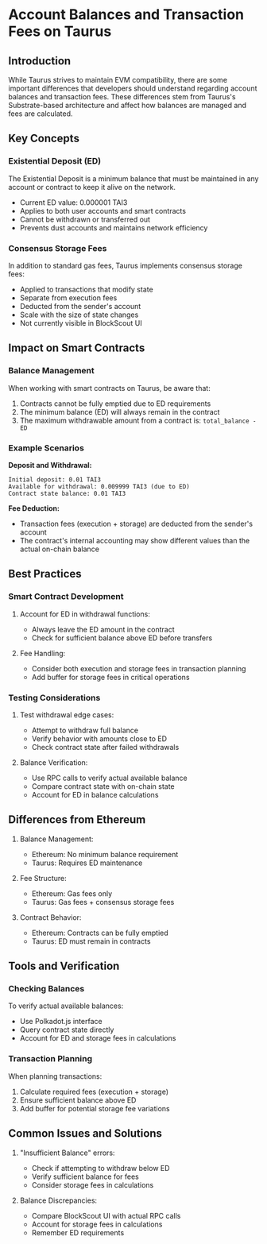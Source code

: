 # Account Balances and Transaction Fees on Taurus

## Introduction

While Taurus strives to maintain EVM compatibility, there are some important differences that developers should understand regarding account balances and transaction fees. These differences stem from Taurus's Substrate-based architecture and affect how balances are managed and fees are calculated.

## Key Concepts

### Existential Deposit (ED)

The Existential Deposit is a minimum balance that must be maintained in any account or contract to keep it alive on the network.

- Current ED value: 0.000001 TAI3
- Applies to both user accounts and smart contracts
- Cannot be withdrawn or transferred out
- Prevents dust accounts and maintains network efficiency

### Consensus Storage Fees

In addition to standard gas fees, Taurus implements consensus storage fees:

- Applied to transactions that modify state
- Separate from execution fees
- Deducted from the sender's account
- Scale with the size of state changes
- Not currently visible in BlockScout UI

## Impact on Smart Contracts

### Balance Management

When working with smart contracts on Taurus, be aware that:

1. Contracts cannot be fully emptied due to ED requirements
2. The minimum balance (ED) will always remain in the contract
3. The maximum withdrawable amount from a contract is: `total_balance - ED`

### Example Scenarios

**Deposit and Withdrawal:**
```
Initial deposit: 0.01 TAI3
Available for withdrawal: 0.009999 TAI3 (due to ED)
Contract state balance: 0.01 TAI3
```

**Fee Deduction:**
- Transaction fees (execution + storage) are deducted from the sender's account
- The contract's internal accounting may show different values than the actual on-chain balance

## Best Practices

### Smart Contract Development

1. Account for ED in withdrawal functions:
   - Always leave the ED amount in the contract
   - Check for sufficient balance above ED before transfers

2. Fee Handling:
   - Consider both execution and storage fees in transaction planning
   - Add buffer for storage fees in critical operations

### Testing Considerations

1. Test withdrawal edge cases:
   - Attempt to withdraw full balance
   - Verify behavior with amounts close to ED
   - Check contract state after failed withdrawals

2. Balance Verification:
   - Use RPC calls to verify actual available balance
   - Compare contract state with on-chain state
   - Account for ED in balance calculations

## Differences from Ethereum

1. Balance Management:
   - Ethereum: No minimum balance requirement
   - Taurus: Requires ED maintenance

2. Fee Structure:
   - Ethereum: Gas fees only
   - Taurus: Gas fees + consensus storage fees

3. Contract Behavior:
   - Ethereum: Contracts can be fully emptied
   - Taurus: ED must remain in contracts

## Tools and Verification

### Checking Balances

To verify actual available balances:
- Use Polkadot.js interface
- Query contract state directly
- Account for ED and storage fees in calculations

### Transaction Planning

When planning transactions:
1. Calculate required fees (execution + storage)
2. Ensure sufficient balance above ED
3. Add buffer for potential storage fee variations

## Common Issues and Solutions

1. "Insufficient Balance" errors:
   - Check if attempting to withdraw below ED
   - Verify sufficient balance for fees
   - Consider storage fees in calculations

2. Balance Discrepancies:
   - Compare BlockScout UI with actual RPC calls
   - Account for storage fees in calculations
   - Remember ED requirements
